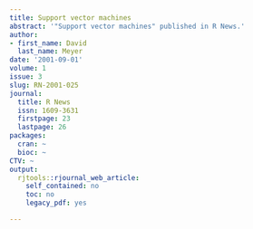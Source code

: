 ```yaml
---
title: Support vector machines
abstract: '"Support vector machines" published in R News.'
author:
- first_name: David
  last_name: Meyer
date: '2001-09-01'
volume: 1
issue: 3
slug: RN-2001-025
journal:
  title: R News
  issn: 1609-3631
  firstpage: 23
  lastpage: 26
packages:
  cran: ~
  bioc: ~
CTV: ~
output:
  rjtools::rjournal_web_article:
    self_contained: no
    toc: no
    legacy_pdf: yes

---
```

